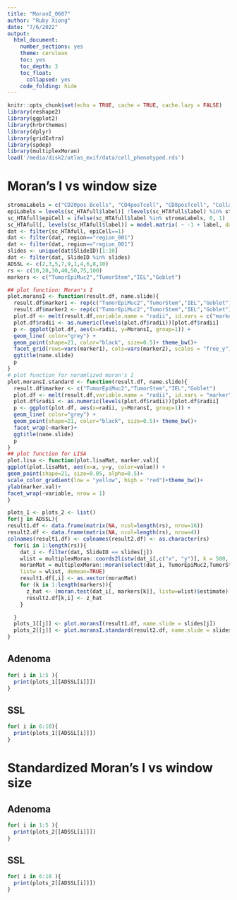 ```yaml
---
title: "MoranI_0607"
author: "Ruby Xiong"
date: "7/6/2022"
output:
  html_document:
    number_sections: yes
    theme: cerulean
    toc: yes
    toc_depth: 3
    toc_float:
      collapsed: yes
    code_folding: hide
---
```


```r
knitr::opts_chunk$set(echo = TRUE, cache = TRUE, cache.lazy = FALSE)
library(reshape2)
library(ggplot2)
library(hrbrthemes)
library(dplyr)
library(gridExtra)
library(spdep)
library(multiplexMoran)
load('/media/disk2/atlas_mxif/data/cell_phenotyped.rds')
```

# Moran's I vs window size {.tabset}

```r
stromaLabels = c("CD20pos Bcells", "CD4posTcell", "CD8posTcell", "CollagenCD45", "Stromal something", "Treg", "Macrophage")
epiLabels = levels(sc_HTAfull$label)[ !levels(sc_HTAfull$label) %in% stromaLabels]
sc_HTAfull$epiCell = ifelse(sc_HTAfull$label %in% stromaLabels, 0, 1)
sc_HTAfull[, levels(sc_HTAfull$label)] = model.matrix( ~ -1 + label, data=sc_HTAfull)
dat <- filter(sc_HTAfull, epiCell==1)
dat <- filter(dat, region=="region_001")
dat <- filter(dat, region=="region_001")
slides <- unique(dat$SlideID)[1:10]
dat <- filter(dat, SlideID %in% slides)
ADSSL <- c(2,3,5,7,9,1,4,6,8,10)
rs <- c(10,20,30,40,50,75,100)
markers <- c("TumorEpiMuc2","TumorStem","IEL","Goblet")

## plot function: Moran's I
plot.moransI <- function(result.df, name.slide){
  result.df$marker1 <- rep(c("TumorEpiMuc2","TumorStem","IEL","Goblet"), each=4)
  result.df$marker2 <- rep(c("TumorEpiMuc2","TumorStem","IEL","Goblet"), 4)
  plot.df <- melt(result.df,variable.name = "radii", id.vars = c("marker1","marker2"), value.name = "MoransI")
  plot.df$radii <- as.numeric(levels(plot.df$radii))[plot.df$radii]
  p <- ggplot(plot.df, aes(x=radii, y=MoransI, group=1)) +
  geom_line( color="grey") +
  geom_point(shape=21, color="black", size=0.5)+ theme_bw()+
  facet_grid(rows=vars(marker1), cols=vars(marker2), scales = "free_y")+
  ggtitle(name.slide)
  p
}
# plot function for noramlized moran's I
plot.moransI.standard <- function(result.df, name.slide){
  result.df$marker <- c("TumorEpiMuc2","TumorStem","IEL","Goblet")
  plot.df <- melt(result.df,variable.name = "radii", id.vars = "marker", value.name = "MoransI")
  plot.df$radii <- as.numeric(levels(plot.df$radii))[plot.df$radii]
  p <- ggplot(plot.df, aes(x=radii, y=MoransI, group=1)) +
  geom_line( color="grey") +
  geom_point(shape=21, color="black", size=0.5)+ theme_bw()+
  facet_wrap(~marker)+
  ggtitle(name.slide)
  p
}
## plot function for LISA
plot.lisa <- function(plot.lisaMat, marker.val){
ggplot(plot.lisaMat, aes(x=x, y=y, color=value)) +
geom_point(shape=21, size=0.05, alpha=0.5)+
scale_color_gradient(low = "yellow", high = "red")+theme_bw()+
ylab(marker.val)+
facet_wrap(~variable, nrow = 1)
}

```

```r
plots_1 <- plots_2 <- list()
for(j in ADSSL){
result1.df <- data.frame(matrix(NA, ncol=length(rs), nrow=16))
result2.df <- data.frame(matrix(NA, ncol=length(rs), nrow=4))
colnames(result1.df) <- colnames(result2.df) <- as.character(rs)
  for(i in 1:length(rs)){
    dat_i <- filter(dat, SlideID == slides[j])
    wlist = multiplexMoran::coords2listw(dat_i[,c("x", "y")], k = 500, maxDist = rs[i] )
    moranMat = multiplexMoran::moran(select(dat_i, TumorEpiMuc2,TumorStem,IEL,Goblet),
    listw = wlist, demean=TRUE)
    result1.df[,i] <- as.vector(moranMat)
    for (k in 1:length(markers)){
      z_hat <- (moran.test(dat_i[, markers[k]], listw=wlist)$estimate)[1]
      result2.df[k,i] <- z_hat
    }

  }
  plots_1[[j]] <- plot.moransI(result1.df, name.slide = slides[j])
  plots_2[[j]] <- plot.moransI.standard(result2.df, name.slide = slides[j])
}
```

## Adenoma

```r
for( i in 1:5 ){
  print(plots_1[[ADSSL[i]]])
}

```

## SSL

```r
for( i in 6:10){
  print(plots_1[[ADSSL[i]]])
}

```


# Standardized Moran's I vs window size {.tabset}

## Adenoma 

```r
for( i in 1:5 ){
  print(plots_2[[ADSSL[i]]])
}

```

## SSL

```r
for( i in 6:10 ){
  print(plots_2[[ADSSL[i]]])
}
```
